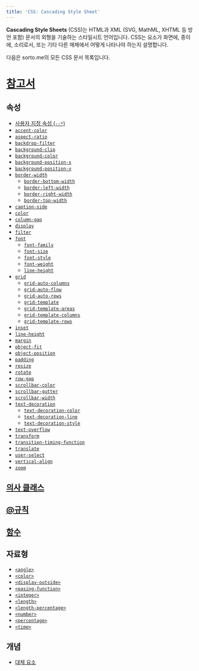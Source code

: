 ```yaml
---
title: 'CSS: Cascading Style Sheet'
---
```


**Cascading Style Sheets** (CSS)는 HTML과 XML (SVG, MathML, XHTML 등 방언 포함) 문서의 외형을 기술하는 스타일시트 언어입니다. CSS는 요소가 화면에, 종이에, 소리로서, 또는 기타 다른 매체에서 어떻게 나타나야 하는지 설명합니다.

다음은 sorto.me의 모든 CSS 문서 목록입니다.

# [참고서](./CSS/Reference)

## 속성

- [사용자 지정 속성 (`--*`)](./CSS/--*)
- [`accent-color`](./CSS/accent-color)
- [`aspect-ratio`](./CSS/aspect-ratio)
- [`backdrop-filter`](./CSS/backdrop-filter)
- [`background-clip`](./CSS/background-clip)
- [`background-color`](./CSS/background-color)
- [`background-position-x`](./CSS/background-position-x)
- [`background-position-y`](./CSS/background-position-y)
- [`border-width`](./CSS/border-width)
  - [`border-bottom-width`](./CSS/border-bottom-width)
  - [`border-left-width`](./CSS/border-left-width)
  - [`border-right-width`](./CSS/border-right-width)
  - [`border-top-width`](./CSS/border-top-width)
- [`caption-side`](./CSS/caption-side)
- [`color`](./CSS/color)
- [`column-gap`](./CSS/column-gap)
- [`display`](./CSS/display)
- [`filter`](./CSS/filter)
- [`font`](./CSS/font)
  - [`font-family`](./CSS/font-family)
  - [`font-size`](./CSS/font-size)
  - [`font-style`](./CSS/font-style)
  - [`font-weight`](./CSS/font-weight)
  - [`line-height`](./CSS/line-height)
- [`grid`](./CSS/grid)
  - [`grid-auto-columns`](./CSS/grid-auto-columns)
  - [`grid-auto-flow`](./CSS/grid-auto-flow)
  - [`grid-auto-rows`](./CSS/grid-auto-rows)
  - [`grid-template`](./CSS/grid-template)
  - [`grid-template-areas`](./CSS/grid-template-areas)
  - [`grid-template-columns`](./CSS/grid-template-columns)
  - [`grid-template-rows`](./CSS/grid-template-rows)
- [`inset`](./CSS/inset)
- [`line-height`](./CSS/line-height)
- [`margin`](./CSS/margin)
- [`object-fit`](./CSS/object-fit)
- [`object-position`](./CSS/object-position)
- [`padding`](./CSS/padding)
- [`resize`](./CSS/resize)
- [`rotate`](./CSS/rotate)
- [`row-gap`](./CSS/row-gap)
- [`scrollbar-color`](./CSS/scrollbar-color)
- [`scrollbar-gutter`](./CSS/scrollbar-gutter)
- [`scrollbar-width`](./CSS/scrollbar-width)
- [`text-decoration`](./CSS/text-decoration)
  - [`text-decoration-color`](./CSS/text-decoration-color)
  - [`text-decoration-line`](./CSS/text-decoration-line)
  - [`text-decoration-style`](./CSS/text-decoration-style)
- [`text-overflow`](./CSS/text-overflow)
- [`transform`](./CSS/transform)
- [`transition-timing-function`](./CSS/transition-timing-function)
- [`translate`](./CSS/translate)
- [`user-select`](./CSS/user-select)
- [`vertical-align`](./CSS/vertical-align)
- [`zoom`](./CSS/zoom)

## [의사 클래스](./CSS/Pseudo-classes)

<DocsUnderPath path='Web/CSS/Pseudo-classes/' />

## [@규칙](./CSS/At-rules)

<DocsUnderPath path='Web/CSS/At-rules/' />

## [함수](./CSS/Functions)

<DocsUnderPath path='Web/CSS/Functions/' />

## 자료형

- [`<angle>`](./CSS/angle)
- [`<color>`](./CSS/color_value)
- [`<display-outside>`](./CSS/display-outside)
- [`<easing-function>`](./CSS/easing-function)
- [`<integer>`](./CSS/integer)
- [`<length>`](./CSS/length)
- [`<length-percentage>`](./CSS/length-percentage)
- [`<number>`](./CSS/number)
- [`<percentage>`](./CSS/percentage)
- [`<time>`](./CSS/time)

## 개념

- [대체 요소](./CSS/Replaced_element)

